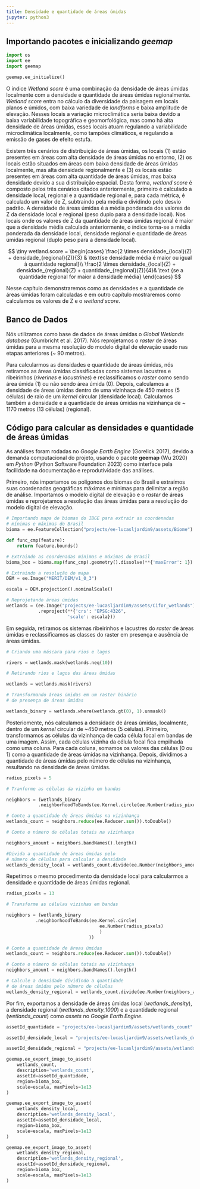 ```yaml
---
title: Densidade e quantidade de áreas úmidas
jupyter: python3
---
```




## Importando pacotes e inicializando *geemap*

```python
import os
import ee
import geemap
```

```python
geemap.ee_initialize()
```

O índice *Wetland score* é uma combinação da densidade de áreas úmidas localmente com a densidade e quantidade de áreas úmidas regionalmente. *Wetland score* entra no cálculo da diversidade da paisagem em locais planos e úmidos, com baixa variedade de *landforms* e baixa amplitude de elevação. Nesses locais a variação microclimática seria baixa devido a baixa variabilidade topográfica e geomorfológica, mas como há alta densidade de áreas úmidas, esses locais atuam regulando a variabilidade microclimática localmente, como tampões climáticos, e regulando a emissão de gases de efeito estufa.

Existem três cenários de distribuição de áreas úmidas, os locais (1) estão presentes em áreas com alta densidade de áreas úmidas no entorno, (2) os locais estão situados em áreas com baixa densidade de áreas úmidas localmente, mas alta densidade regionalmente e (3) os locais estão presentes em áreas com alta quantidade de áreas úmidas, mas baixa densidade devido a sua distribuição espacial. Desta forma, *wetland score* é composto pelos três cenários citados anteriormente, primeiro é calculado a densidade local, regional e a quantidade regional e, para cada métrica, é calculado um valor de Z, subtraindo pela média e dividindo pelo desvio padrão. A densidade de áreas úmidas é a média ponderada dos valores de Z da densidade local e regional (peso duplo para a densidade local). Nos locais onde os valores de Z da quantidade de áreas úmidas regional é maior que a densidade média calculada anteriormente, o índice torna-se a média ponderada da densidade local, densidade regional e quantidade de áreas úmidas regional (duplo peso para a densidade local).   

$$
\tiny
wetland.score = 
  \begin{cases}  
    \frac{2 \times densidade_{local}(Z) + densidade_{regional}(Z)}{3} & \text{se densidade média é maior ou igual à quantidade regional}\\
    \frac{2 \times densidade_{local}(Z) + densidade_{regional}(Z) + quantidade_{regional}(Z)}{4}& \text {se a quantidade regional for maior a densidade média}
  \end{cases}
$$

Nesse capítulo demonstraremos como as densidades e a quantidade de áreas úmidas foram calculadas e em outro capítulo mostraremos como calculamos os valores de Z e o *wetland score*. 

## Banco de Dados

Nós utilizamos como base de dados de áreas úmidas o *Global Wetlands database* (Gumbricht et al. 2017). Nós reprojetamos o *raster* de áreas úmidas para a mesma resolução do modelo digital de elevação usado nas etapas anteriores (~ 90 metros).

Para calcularmos as densidades e quantidade de áreas úmidas, nós retiramos as áreas úmidas classificadas como sistemas lacustres e ribeirinhos (*riverines* e *lacustrines*) e reclassificamos o *raster* como sendo área úmida (1) ou não sendo área úmida (0). Depois, calculamos a densidade de áreas úmidas dentro de uma vizinhaça de 450 metros (5 células) de raio de um *kernel* circular (densidade local). Calculamos também a densidade e a quantidade de áreas úmidas na vizinhança de ~ 1170 metros (13 células) (regional).

## Código para calcular as densidades e quantidade de áreas úmidas

As análises foram rodadas no *Google Earth Engine* (Gorelick 2017), devido a demanda computacional do projeto, usando o pacote **geemap** (Wu 2020) em *Python* (Python Software Foundation 2023) como interface pela facilidade na documentação e reprodutividade das análises.

Primeiro, nós importamos os polígonos dos biomas do Brasil e extraímos suas coordenadas geográficas máximas e mínimas para delimitar a região de análise. Importamos o modelo digital de elevação e o *raster* de áreas úmidas e reprojetamos a resolução das áreas úmidas para a resolução do modelo digital de elevação.  

```python
# Importando mapa de biomas do IBGE para extrair as coordenadas 
# mínimas e máximas do Brasil
bioma = ee.FeatureCollection("projects/ee-lucasljardim9/assets/Biome")

def func_cmp(feature):
    return feature.bounds() 

# Extraindo as coordenadas mínimas e máximas do Brasil
bioma_box = bioma.map(func_cmp).geometry().dissolve(**{'maxError': 1}).bounds()

# Extraindo a resolução do mapa
DEM = ee.Image("MERIT/DEM/v1_0_3") 

escala = DEM.projection().nominalScale()

# Reprojetando áreas úmidas
wetlands = (ee.Image("projects/ee-lucasljardim9/assets/Cifor_wetlands") 
            .reproject(**{'crs': "EPSG:4326",
                       'scale': escala}))
```

Em seguida, retiramos os sistemas ribeirinhos e lacustres do *raster* de áreas úmidas e reclassificamos as classes do raster em presença e ausência de áreas úmidas. 

```python
# Criando uma máscara para rios e lagos

rivers = wetlands.mask(wetlands.neq(10))

# Retirando rios e lagos das áreas úmidas

wetlands = wetlands.mask(rivers)

# Transformando áreas úmidas em um raster binário
# de presença de áreas úmidas

wetlands_binary = wetlands.where(wetlands.gt(0), 1).unmask()
```

Posteriomente, nós calculamos a densidade de áreas úmidas, localmente, dentro de um *kernel* circular de ~450 metros (5 células). Primeiro, transformamos as células da vizinhança de cada célula focal em bandas de uma imagem. Assim, cada células vizinha da célula focal fica empilhada como uma coluna. Para cada coluna, somamos os valores das células (0 ou 1) como a quantidade de áreas úmidas na vizinhança. Depois, dividimos a quantidade de áreas úmidas pelo número de células na vizinhança, resultando na densidade de áreas úmidas.

```python
radius_pixels = 5

# Tranforme as células da vizinha em bandas

neighbors = (wetlands_binary
            .neighborhoodToBands(ee.Kernel.circle(ee.Number(radius_pixels))))

# Conte a quantidade de áreas úmidas na vizinhança
wetlands_count = neighbors.reduce(ee.Reducer.sum()).toDouble()

# Conte o número de células totais na vizinhança

neighbors_amount = neighbors.bandNames().length()

#Divida a quantidade de áreas úmidas pelo 
# número de células para calcular a densidade 
wetlands_density_local = wetlands_count.divide(ee.Number(neighbors_amount))
```

Repetimos o mesmo procedimento da densidade local para calcularmos a densidade e quantidade de áreas úmidas regional.

```python
radius_pixels = 13

# Transforme as células vizinhas em bandas

neighbors = (wetlands_binary
           .neighborhoodToBands(ee.Kernel.circle(
                                   ee.Number(radius_pixels)
                                   )
                               ))

# Conte a quantidade de áreas úmidas
wetlands_count = neighbors.reduce(ee.Reducer.sum()).toDouble()

# Conte o número de células totais na vizinhança
neighbors_amount = neighbors.bandNames().length()

# Calcule a densidade dividindo a quantidade 
# de áreas úmidas pelo número de células
wetlands_density_regional = wetlands_count.divide(ee.Number(neighbors_amount))
```

Por fim, exportamos a densidade de áreas úmidas local (*wetlands_density*), a densidade regional (*wetlands_density_1000*) e a quantidade regional (*wetlands_count*) como *assets* no *Google Earth Engine*.

```python
assetId_quantidade = "projects/ee-lucasljardim9/assets/wetlands_count"

assetId_densidade_local = "projects/ee-lucasljardim9/assets/wetlands_density"

assetId_densidade_regional = "projects/ee-lucasljardim9/assets/wetlands_density_1000"

geemap.ee_export_image_to_asset(
    wetlands_count, 
    description='wetlands_count', 
    assetId=assetId_quantidade, 
    region=bioma_box, 
    scale=escala, maxPixels=1e13
)

geemap.ee_export_image_to_asset(
    wetlands_density_local, 
    description='wetlands_density_local', 
    assetId=assetId_densidade_local, 
    region=bioma_box, 
    scale=escala, maxPixels=1e13
)

geemap.ee_export_image_to_asset(
    wetlands_density_regional, 
    description='wetlands_density_regional', 
    assetId=assetId_densidade_regional, 
    region=bioma_box, 
    scale=escala, maxPixels=1e13
)
```

